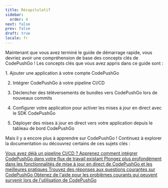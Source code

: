 ```yaml
---
title: Récapitulatif
sidebar:
  order: 4
next: false
prev: false
draft: true
locale: fr
---
```



Maintenant que vous avez terminé le guide de démarrage rapide, vous devriez avoir une compréhension de base des concepts clés de CodePushGo ! Les concepts clés que vous avez appris dans ce guide sont :

<Steps>
1. Ajouter une application à votre compte CodePushGo

2. Intégrer CodePushGo à votre pipeline CI/CD

3. Déclencher des téléversements de bundles vers CodePushGo lors de nouveaux commits

4. Configurer votre application pour activer les mises à jour en direct avec le SDK CodePushGo

5. Déployer des mises à jour en direct vers votre application depuis le tableau de bord CodePushGo
</Steps>

Mais il y a encore plus à apprendre sur CodePushGo ! Continuez à explorer la documentation ou découvrez certains de ces sujets clés :

<CardGrid stagger>
  <a href="/docs/getting-started/cicd-integration/">
    <Card title="Intégration CI/CD" icon="gitlab">
      Vous avez déjà un pipeline CI/CD ? Apprenez comment intégrer CodePushGo dans votre flux de travail existant
    </Card>
  </a>

  <a href="/docs/live-updates/">
    <Card title="Mises à jour en direct" icon="cloud-download">
      Plongez plus profondément dans les fonctionnalités de mise à jour en direct de CodePushGo et les meilleures pratiques
    </Card>
  </a>

  <a href="/docs/faq/">  
    <Card title="FAQ" icon="open-book">
      Trouvez des réponses aux questions courantes sur CodePushGo
    </Card>
  </a>

  <a href="/docs/getting-started/troubleshooting/">
    <Card title="Dépannage" icon="error">
      Obtenez de l'aide pour les problèmes courants qui peuvent survenir lors de l'utilisation de CodePushGo
    </Card>
  </a>
</CardGrid>